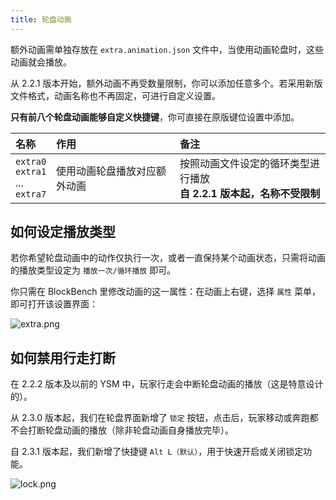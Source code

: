 ```yaml
---
title: 轮盘动画
---
```


额外动画需单独存放在 `extra.animation.json` 文件中，当使用动画轮盘时，这些动画就会播放。

从 2.2.1 版本开始，额外动画不再受数量限制，你可以添加任意多个。若采用新版文件格式，动画名称也不再固定，可进行自定义设置。

**只有前八个轮盘动画能够自定义快捷键**，你可直接在原版键位设置中添加。

| 名称                                       | 作用                         | 备注                                                                     |
| :----------------------------------------- | :--------------------------- | :----------------------------------------------------------------------- |
| `extra0`<br/>`extra1`<br/>...<br/>`extra7` | 使用动画轮盘播放对应额外动画 | 按照动画文件设定的循环类型进行播放<br/>**自 2.2.1 版本起，名称不受限制** |

## 如何设定播放类型

若你希望轮盘动画中的动作仅执行一次，或者一直保持某个动画状态，只需将动画的播放类型设定为 `播放一次/循环播放` 即可。

你只需在 BlockBench 里修改动画的这一属性：在动画上右键，选择 `属性` 菜单，即可打开该设置界面：

![extra.png](/images/Vxr6khACRDjHKYd.png)

## 如何禁用行走打断

在 2.2.2 版本及以前的 YSM 中，玩家行走会中断轮盘动画的播放（这是特意设计的）。

从 2.3.0 版本起，我们在轮盘界面新增了 `锁定` 按钮，点击后，玩家移动或奔跑都不会打断轮盘动画的播放（除非轮盘动画自身播放完毕）。

自 2.3.1 版本起，我们新增了快捷键 `Alt L（默认）`，用于快速开启或关闭锁定功能。

![lock.png](/images/PoFnd8Qpemg32V7.png)
